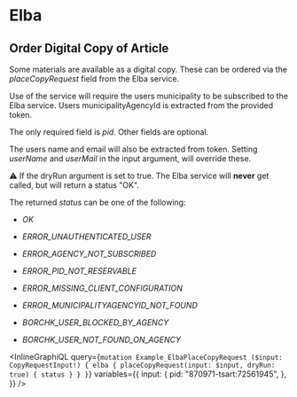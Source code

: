 # Elba

## Order Digital Copy of Article

Some materials are available as a digital copy. These can be ordered via the _placeCopyRequest_ field from the Elba service.

Use of the service will require the users municipality to be subscribed to the Elba service. Users municipalityAgencyId is extracted from the provided token.

The only required field is _pid_. Other fields are optional.

The users name and email will also be extracted from token. Setting _userName_ and _userMail_ in the input argument, will override these.

⚠️ If the dryRun argument is set to true. The Elba service will **never** get called, but will return a status "OK".

The returned _status_ can be one of the following:

- _OK_
- _ERROR_UNAUTHENTICATED_USER_
- _ERROR_AGENCY_NOT_SUBSCRIBED_
- _ERROR_PID_NOT_RESERVABLE_
- _ERROR_MISSING_CLIENT_CONFIGURATION_
- _ERROR_MUNICIPALITYAGENCYID_NOT_FOUND_

- _BORCHK_USER_BLOCKED_BY_AGENCY_
- _BORCHK_USER_NOT_FOUND_ON_AGENCY_

<InlineGraphiQL
  query={`mutation Example_ElbaPlaceCopyRequest ($input: CopyRequestInput!) {
  elba {
    placeCopyRequest(input: $input, dryRun: true) {
      status
    }
  }
}`}
  variables={{
    input: {
      pid: "870971-tsart:72561945",
    },
  }}
/>
